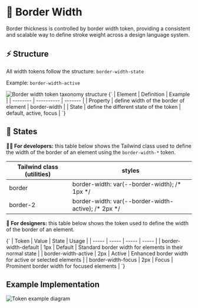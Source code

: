 
<Meta title="Foundations/Border/Width" of={BorderWidth} />

# 📏 Border Width

Border thickness is controlled by border width token, providing a consistent and scalable way to define stroke weight across a design language system.

## ⚡ Structure

All width tokens follow the structure: `border-width-state`

Example: `border-width-active`

<img src={borderWidthTaxonomy} alt="Border width token taxonomy structure" />

<Markdown>
  {`
| Element  | Definition | Example |
| -------- | ---------- | ------- |
| Property | define width of the border of element | border-width |
| State    | define the different state of the token | default, active, focus |
`}
</Markdown>

## 🔄 States

<Canvas></Canvas>
**👨‍💻 For developers:** this table below shows the Tailwind class used to define
the width of the border of an element using the `border-width-*` token.

<div className="my-24 overflow-hidden rounded-lg">
  <table className="w-full">
    <thead>
      <tr className="border-b border-muted bg-muted">
        <th className="font-medium p-12 text-left text-on-accent body-3">
          Tailwind class (utilities)
        </th>
        <th className="font-medium p-12 text-left text-on-accent body-3">
          styles
        </th>
      </tr>
    </thead>
    <tbody className="bg-canvas">
      <tr className="border-b border-muted">
        <td className="text-accent p-12 font-mono body-4">border</td>
        <td className="p-12 font-mono text-muted body-4">
          border-width: var(--border-width); /* 1px */
        </td>
      </tr>
      <tr className="border-b border-muted">
        <td className="text-accent p-12 font-mono body-4">border-2</td>
        <td className="p-12 font-mono text-muted body-4">
          border-width: var(--border-width-active); /* 2px */
        </td>
      </tr>
    </tbody>
  </table>
</div>

**🎨 For designers:** this table below shows the token used to define the width of the border of an element.

<Markdown>
  {`
| Token | Value | State | Usage |
| ----- | ----- | ----- | ----- |
| border-width-default | 1px | Default | Standard border width for elements in their normal state |
| border-width-active | 2px | Active | Enhanced border width for active or selected elements |
| border-width-focus | 2px | Focus | Prominent border width for focused elements |
`}
</Markdown>

## Example Implementation

<img src={tokenExample} alt="Token example diagram" />
